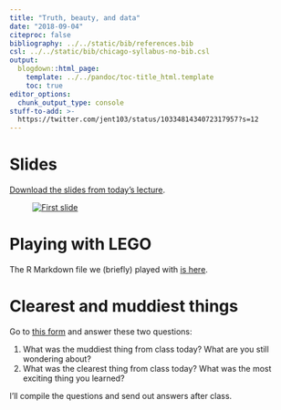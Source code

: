 ```yaml
---
title: "Truth, beauty, and data"
date: "2018-09-04"
citeproc: false
bibliography: ../../static/bib/references.bib
csl: ../../static/bib/chicago-syllabus-no-bib.csl
output:
  blogdown::html_page:
    template: ../../pandoc/toc-title_html.template
    toc: true
editor_options: 
  chunk_output_type: console
stuff-to-add: >-
  https://twitter.com/jent103/status/1033481434072317957?s=12
---
```


# Slides

[Download the slides from today's lecture](/slides/MPA-635_2018-09-04.pdf).

<figure>
[![First slide](/images/slides/slides_2018-09-04.png)](/slides/MPA-635_2018-09-04.pdf)
</figure>


# Playing with LEGO

The R Markdown file we (briefly) played with [is here](/files/play-legos.Rmd).


# Clearest and muddiest things

Go to [this form](https://goo.gl/forms/rSIbw1voOV2vWKMD2) and answer these two questions:

1. What was the muddiest thing from class today? What are you still wondering about?
2. What was the clearest thing from class today? What was the most exciting thing you learned?

I'll compile the questions and send out answers after class.
